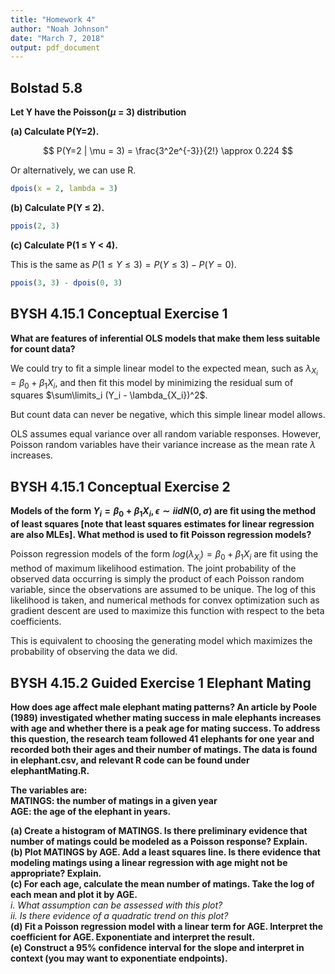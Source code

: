 ```yaml
---
title: "Homework 4"
author: "Noah Johnson"
date: "March 7, 2018"
output: pdf_document
---
```

## Bolstad 5.8 
__Let Y have the Poisson($\mu$ = 3) distribution__  

__(a) Calculate P(Y=2). __  

$$
P(Y=2 | \mu = 3) = \frac{3^2e^{-3}}{2!} \approx 0.224
$$

Or alternatively, we can use R.
```r
dpois(x = 2, lambda = 3)
```

__(b) Calculate P(Y $\leq$ 2). __  

```r
ppois(2, 3)
```

__(c) Calculate P(1 $\leq$ Y < 4). __

This is the same as $P(1 \leq Y \leq 3) = P(Y \leq 3) - P(Y = 0)$.

```r
ppois(3, 3) - dpois(0, 3)
```

## BYSH 4.15.1 Conceptual Exercise 1
__What are features of inferential OLS models that make them less suitable for count data?__  

We could try to fit a simple linear model to the expected mean, such as $\lambda_{X_i} = \beta_0 + \beta_1X_i$, and then fit this model by minimizing the residual sum of squares $\sum\limits_i (Y_i - \lambda_{X_i})^2$.

But count data can never be negative, which this simple linear model allows.

OLS assumes equal variance over all random variable responses. However, Poisson random variables have their variance increase as the mean rate $\lambda$ increases.

## BYSH 4.15.1 Conceptual Exercise 2
__Models of the form $Y_i = \beta_0 + \beta_1X_i, \epsilon \sim iidN(0,\sigma)$ are fit using the method of least squares [note that least squares estimates for linear regression are also MLEs]. What method is used to fit Poisson regression models?__  

Poisson regression models of the form $log(\lambda_{X_i}) = \beta_0 + \beta_1X_i$ are fit using the method of maximum likelihood estimation. The joint probability of the observed data occurring is simply the product of each Poisson random variable, since the observations are assumed to be unique. The log of this likelihood is taken, and numerical methods for convex optimization such as gradient descent are used to maximize this function with respect to the beta coefficients.

This is equivalent to choosing the generating model which maximizes the probability of observing the data we did.

## BYSH 4.15.2 Guided Exercise 1 Elephant Mating
__How does age affect male elephant mating patterns? An article by Poole (1989) investigated whether mating success in male elephants increases with age and whether there is a peak age for mating success. To address this question, the research team followed 41 elephants for one year and recorded both their ages and their number of matings. The data is found in elephant.csv, and relevant R code can be found under elephantMating.R.__  
 
__The variables are:__  
__MATINGS: the number of matings in a given year__  
__AGE: the age of the elephant in years.__  
 
__(a) Create a histogram of MATINGS. Is there preliminary evidence that number of matings could be modeled as a Poisson response? Explain.__  
__(b) Plot MATINGS by AGE. Add a least squares line. Is there evidence that modeling matings using a linear regression with age might not be appropriate? Explain.__  
__(c) For each age, calculate the mean number of matings. Take the log of each mean and plot it by AGE.__  
*i. What assumption can be assessed with this plot?*  
*ii. Is there evidence of a quadratic trend on this plot?*  
__(d) Fit a Poisson regression model with a linear term for AGE. Interpret the coefficient for AGE. Exponentiate and interpret the result.__  
__(e) Construct a 95% confidence interval for the slope and interpret in context (you may want to exponentiate endpoints).__